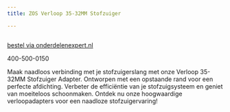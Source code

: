 ```yaml
---
title: ZOS Verloop 35-32MM Stofzuiger

---
```



<Image src={imageProduct} width={imageProduct.width} alt="" />

[bestel via onderdelenexpert.nl](https://www.onderdelenexpert.nl/zos-verloop-35-32mm-stofzuiger-verloop35-32)

400-500-0150

Maak naadloos verbinding met je stofzuigerslang met onze Verloop 35-32MM Stofzuiger Adapter. Ontworpen met een opstaande rand voor een perfecte afdichting. Verbeter de efficiëntie van je stofzuigsysteem en geniet van moeiteloos schoonmaken. Ontdek nu onze hoogwaardige verloopadapters voor een naadloze stofzuigervaring!
